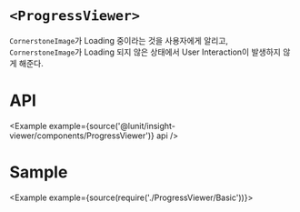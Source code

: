 
# `<ProgressViewer>`

`CornerstoneImage`가 Loading 중이라는 것을 사용자에게 알리고,    
`CornerstoneImage`가 Loading 되지 않은 상태에서 User Interaction이 발생하지 않게 해준다.

# API

<Example example={source('@lunit/insight-viewer/components/ProgressViewer')} api />

# Sample

<Example example={source(require('./ProgressViewer/Basic'))}>
  <InsightViewerPreview height={720}/>
</Example>